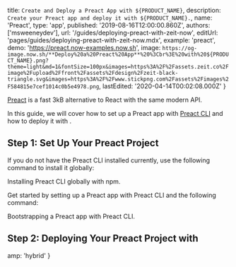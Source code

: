 
  title: `Create and Deploy a Preact App with ${PRODUCT_NAME}`,
  description: `Create your Preact app and deploy it with ${PRODUCT_NAME}.`,
  name: 'Preact',
  type: 'app',
  published: '2019-08-16T12:00:00.860Z',
  authors: ['msweeneydev'],
  url: '/guides/deploying-preact-with-zeit-now',
  editUrl: 'pages/guides/deploying-preact-with-zeit-now.mdx',
  example: 'preact',
  demo: 'https://preact.now-examples.now.sh',
  image: `https://og-image.now.sh/**Deploy%20a%20Preact%20App**%20%3Cbr%3E%20with%20${PRODUCT_NAME}.png?theme=light&md=1&fontSize=100px&images=https%3A%2F%2Fassets.zeit.co%2Fimage%2Fupload%2Ffront%2Fassets%2Fdesign%2Fzeit-black-triangle.svg&images=https%3A%2F%2Fwww.stickpng.com%2Fassets%2Fimages%2F584815e7cef1014c0b5e4978.png`,
  lastEdited: '2020-04-14T00:02:08.000Z'
}

[Preact](https://preactjs.com/) is a fast 3kB alternative to React with the same modern API.

In this guide, we will cover how to set up a Preact app with [Preact CLI](https://github.com/preactjs/preact-cli) and how to deploy it with [<ProductName />](/docs/v2).

## Step 1: Set Up Your Preact Project

If you do not have the Preact CLI installed currently, use the following command to install it globally:

<Snippet dark text="npm i -g preact-cli" />
<Caption>Installing Preact CLI globally with <Link href="https://www.npmjs.com/">npm</Link>.</Caption>

Get started by setting up a Preact app with Preact CLI and the following command:

<Snippet dark text="preact create default my-preact-app && cd my-preact-app" />
<Caption>Bootstrapping a Preact app with <Link href="https://github.com/preactjs/preact-cli">Preact CLI</Link>.</Caption>

## Step 2: Deploying Your Preact Project with <NameWrapper name={PRODUCT_NAME} />

<DeploySection meta={meta} />


  amp: 'hybrid'
}
